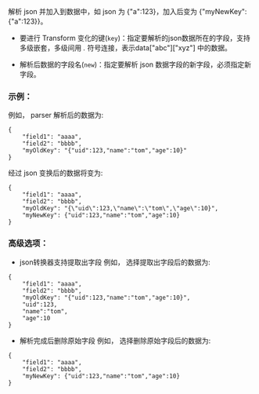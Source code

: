 解析 json 并加入到数据中，如 json 为 {"a":123}，加入后变为 {"myNewKey":{"a":123}}。

* 要进行 Transform 变化的键(`key`)：指定要解析的json数据所在的字段，支持多级嵌套，多级间用 *.* 符号连接，表示data["abc"]["xyz"] 中的数据。

* 解析后数据的字段名(`new`)：指定要解析 json 数据字段的新字段，必须指定新字段。

### **示例**：

例如， parser 解析后的数据为:

```
{
    "field1": "aaaa",
    "field2": "bbbb",
    "myOldKey": "{"uid":123,"name":"tom","age":10}"
}
```
经过 json 变换后的数据将变为:

```
{
    "field1": "aaaa",
    "field2": "bbbb",
    "myOldKey": "{\"uid\":123,\"name\":\"tom\",\"age\":10}",
    "myNewKey": {"uid":123,"name":"tom","age":10}
}
```

### **高级选项**：
* json转换器支持提取出字段
例如， 选择提取出字段后的数据为:

```
{
    "field1": "aaaa",
    "field2": "bbbb",
    "myOldKey": "{"uid":123,"name":"tom","age":10}",
    "uid":123,
    "name":"tom",
    "age":10
}
```


* 解析完成后删除原始字段
例如， 选择删除原始字段后的数据为:

```
{
    "field1": "aaaa",
    "field2": "bbbb",
    "myNewKey": {"uid":123,"name":"tom","age":10}
}
```